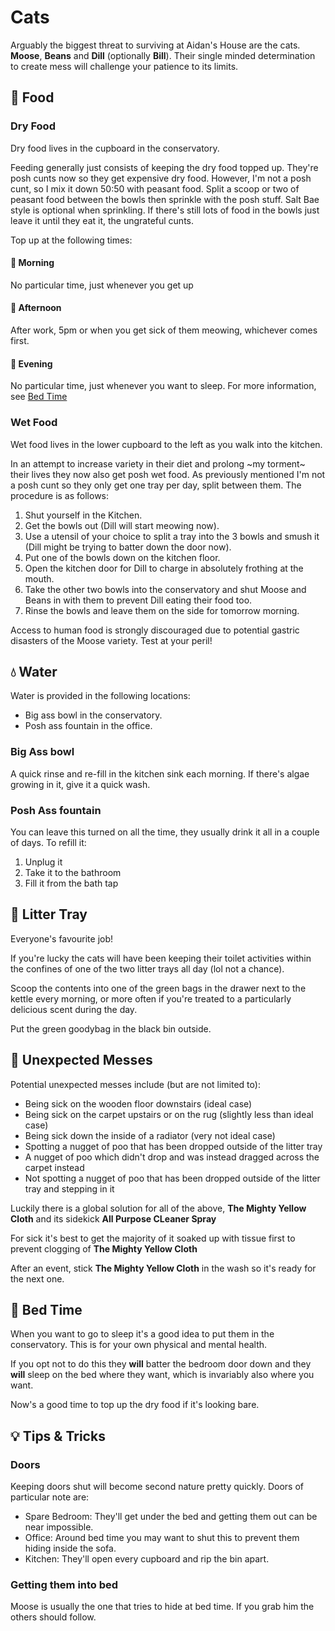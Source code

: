 
# Cats

Arguably the biggest threat to surviving at Aidan's House are the cats. **Moose**, **Beans** and **Dill** (optionally **Bill**).
Their single minded determination to create mess will challenge your patience to its limits.

## 🍟 Food

### Dry Food

<Callout emoji="✅">
  Dry food lives in the cupboard in the conservatory.
</Callout>

Feeding generally just consists of keeping the dry food topped up.
They're posh cunts now so they get expensive dry food. However, I'm not a posh cunt, so I mix it down 50:50 with peasant food.
Split a scoop or two of peasant food between the bowls then sprinkle with the posh stuff. Salt Bae style is optional when sprinkling.
If there's still lots of food in the bowls just leave it until they eat it, the ungrateful cunts.

Top up at the following times:

#### 🌅 Morning

No particular time, just whenever you get up

#### 🌄 Afternoon

After work, 5pm or when you get sick of them meowing, whichever comes first.

#### 🌌 Evening

No particular time, just whenever you want to sleep. For more information, see [Bed Time](/cats#-bed-time)

### Wet Food

<Callout emoji="✅">
  Wet food lives in the lower cupboard to the left as you walk into the kitchen.
</Callout>

In an attempt to increase variety in their diet and prolong ~my torment~ their lives they now also get posh wet food.
As previously mentioned I'm not a posh cunt so they only get one tray per day, split between them.
The procedure is as follows:

1. Shut yourself in the Kitchen.
2. Get the bowls out (Dill will start meowing now).
3. Use a utensil of your choice to split a tray into the 3 bowls and smush it (Dill might be trying to batter down the door now).
4. Put one of the bowls down on the kitchen floor.
5. Open the kitchen door for Dill to charge in absolutely frothing at the mouth.
6. Take the other two bowls into the conservatory and shut Moose and Beans in with them to prevent Dill eating their food too.
7. Rinse the bowls and leave them on the side for tomorrow morning.

<Callout type="error" emoji="⛔️">
  Access to human food is strongly discouraged due to potential gastric
  disasters of the Moose variety. Test at your peril!
</Callout>

## 💧 Water

Water is provided in the following locations:

- Big ass bowl in the conservatory.
- Posh ass fountain in the office.

### Big Ass bowl

A quick rinse and re-fill in the kitchen sink each morning. If there's algae growing in it, give it a quick wash.

### Posh Ass fountain

You can leave this turned on all the time, they usually drink it all in a couple of days.
To refill it:

1. Unplug it
2. Take it to the bathroom
3. Fill it from the bath tap

## 🚽 Litter Tray

Everyone's favourite job!

If you're lucky the cats will have been keeping their toilet activities within the confines of one of the two litter trays all day (lol not a chance).

Scoop the contents into one of the green bags in the drawer next to the kettle every morning, or more often if you're treated to a particularly delicious scent during the day.

Put the green goodybag in the black bin outside.

## 💩 Unexpected Messes

Potential unexpected messes include (but are not limited to):

- Being sick on the wooden floor downstairs (ideal case)
- Being sick on the carpet upstairs or on the rug (slightly less than ideal case)
- Being sick down the inside of a radiator (very not ideal case)
- Spotting a nugget of poo that has been dropped outside of the litter tray
- A nugget of poo which didn't drop and was instead dragged across the carpet instead
- Not spotting a nugget of poo that has been dropped outside of the litter tray and stepping in it

Luckily there is a global solution for all of the above, **The Mighty Yellow Cloth** and its sidekick **All Purpose CLeaner Spray**

For sick it's best to get the majority of it soaked up with tissue first to prevent clogging of **The Mighty Yellow Cloth**

After an event, stick **The Mighty Yellow Cloth** in the wash so it's ready for the next one.

## 🛌 Bed Time

When you want to go to sleep it's a good idea to put them in the conservatory. This is for your own physical and mental health.

If you opt not to do this they **will** batter the bedroom door down and they **will** sleep on the bed where they want, which is invariably also where you want.

Now's a good time to top up the dry food if it's looking bare.

## 💡 Tips & Tricks

### Doors

Keeping doors shut will become second nature pretty quickly. Doors of particular note are:

- Spare Bedroom: They'll get under the bed and getting them out can be near impossible.
- Office: Around bed time you may want to shut this to prevent them hiding inside the sofa.
- Kitchen: They'll open every cupboard and rip the bin apart.

### Getting them into bed

Moose is usually the one that tries to hide at bed time. If you grab him the others should follow.

